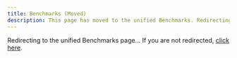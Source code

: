 ```yaml
---
title: Benchmarks (Moved)
description: This page has moved to the unified Benchmarks. Redirecting...
---
```



<Head>
  <meta httpEquiv="refresh" content="0; url=/docs/benchmarks?tab=postgres" />
</Head>

Redirecting to the unified Benchmarks page... If you are not redirected, 
[click here](/docs/benchmarks?tab=postgres).